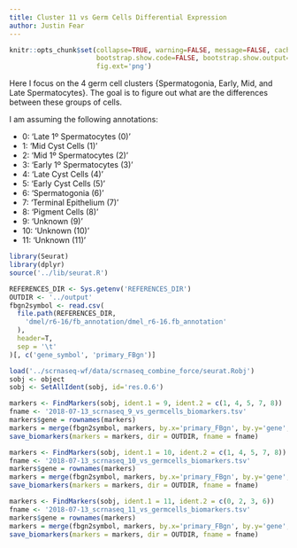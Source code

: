 ```yaml
---
title: Cluster 11 vs Germ Cells Differential Expression
author: Justin Fear
---
```


```r
knitr::opts_chunk$set(collapse=TRUE, warning=FALSE, message=FALSE, cache.lazy=FALSE,
                      bootstrap.show.code=FALSE, bootstrap.show.output=FALSE,
                      fig.ext='png')
```


Here I focus on the 4 germ cell clusters {Spermatogonia, Early, Mid, and Late
Spermatocytes}. The goal is to figure out what are the differences between
these groups of cells.

I am assuming the following annotations:

* 0: 'Late 1º Spermatocytes (0)'
* 1: 'Mid Cyst Cells (1)'
* 2: 'Mid 1º Spermatocytes (2)'
* 3: 'Early 1º Spermatocytes (3)'
* 4: 'Late Cyst Cells (4)'
* 5: 'Early Cyst Cells (5)'
* 6: 'Spermatogonia (6)'
* 7: 'Terminal Epithelium (7)'
* 8: 'Pigment Cells (8)'
* 9: 'Unknown (9)'
* 10: 'Unknown (10)'
* 11: 'Unknown (11)'

```r
library(Seurat)
library(dplyr)
source('../lib/seurat.R')

REFERENCES_DIR <- Sys.getenv('REFERENCES_DIR')
OUTDIR <- '../output'
fbgn2symbol <- read.csv(
  file.path(REFERENCES_DIR,
    'dmel/r6-16/fb_annotation/dmel_r6-16.fb_annotation'
  ),
  header=T,
  sep = '\t'
)[, c('gene_symbol', 'primary_FBgn')]
```

```r
load('../scrnaseq-wf/data/scrnaseq_combine_force/seurat.Robj')
sobj <- object
sobj <- SetAllIdent(sobj, id='res.0.6')
```

```r
markers <- FindMarkers(sobj, ident.1 = 9, ident.2 = c(1, 4, 5, 7, 8))
fname <- '2018-07-13_scrnaseq_9_vs_germcells_biomarkers.tsv'
markers$gene = rownames(markers)
markers = merge(fbgn2symbol, markers, by.x='primary_FBgn', by.y='gene', all.y=T)
save_biomarkers(markers = markers, dir = OUTDIR, fname = fname)
```

```r
markers <- FindMarkers(sobj, ident.1 = 10, ident.2 = c(1, 4, 5, 7, 8))
fname <- '2018-07-13_scrnaseq_10_vs_germcells_biomarkers.tsv'
markers$gene = rownames(markers)
markers = merge(fbgn2symbol, markers, by.x='primary_FBgn', by.y='gene', all.y=T)
save_biomarkers(markers = markers, dir = OUTDIR, fname = fname)
```

```r
markers <- FindMarkers(sobj, ident.1 = 11, ident.2 = c(0, 2, 3, 6))
fname <- '2018-07-13_scrnaseq_11_vs_germcells_biomarkers.tsv'
markers$gene = rownames(markers)
markers = merge(fbgn2symbol, markers, by.x='primary_FBgn', by.y='gene', all.y=T)
save_biomarkers(markers = markers, dir = OUTDIR, fname = fname)
```
